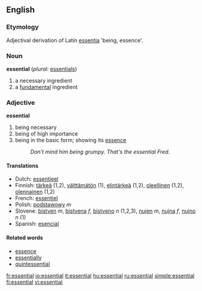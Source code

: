 ==English==

===Etymology===
Adjectival derivation of Latin [[essentia]] 'being, essence'.

===Noun===
'''essential'''  (''plural:'' [[essentials]])
# a necessary ingredient
# a [[fundamental]] ingredient

===Adjective===
'''essential'''
# being necessary
# being of high importance
# being in the basic form; showing its [[essence]]
#:''Don't mind him being grumpy.  That's the essential Fred.''

====Translations====
*Dutch: [[essentieel]]
*Finnish: [[tärkeä]] (1,2), [[välttämätön]] (1), [[elintärkeä]] (1,2), [[oleellinen]] (1,2), [[olennainen]] (1,2)
*French: [[essentiel]]
*Polish: [[podstawowy]] ''m''
*Slovene: [[bistven]] ''m'', [[bistvena]] ''f'', [[bistveno]] ''n'' (1,2,3), [[nujen]] ''m'', [[nujna]] ''f'', [[nujno]] ''n'' (1)
*Spanish: [[esencial]]

====Related words====
*[[essence]]
*[[essentially]]
*[[quintessential]]

[[fr:essential]]
[[io:essential]]
[[it:essential]]
[[hu:essential]]
[[ru:essential]]
[[simple:essential]]
[[fi:essential]]
[[vi:essential]]